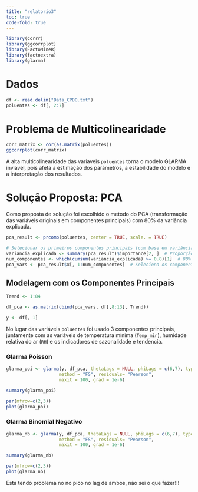 ```yaml
---
title: "relatorio3"
toc: true
code-fold: true
---
```


```r
library(corrr)
library(ggcorrplot)
library(FactoMineR)
library(factoextra)
library(glarma)
```

# Dados

```r
df <- read.delim("Data_CPDO.txt")
poluentes <- df[, 2:7]
```

# Problema de Multicolinearidade

```r
corr_matrix <- cor(as.matrix(poluentes))
ggcorrplot(corr_matrix)
```

A alta multicolinearidade das variaveis `poluentes` torna o modelo GLARMA inviável, pois afeta a estimação dos parâmetros, a estabilidade do modelo e a interpretação dos resultados.

# Solução Proposta: PCA

Como proposta de solução foi escolhido o metodo do PCA (transformação das variáveis originais em componentes principais) com 80% da variância explicada. 

```r
pca_result <- prcomp(poluentes, center = TRUE, scale. = TRUE)

# Selecionar os primeiros componentes principais (com base em variância explicada, por exemplo)
variancia_explicada <- summary(pca_result)$importance[2, ]  # Proporção da variância explicada
num_componentes <- which(cumsum(variancia_explicada) >= 0.8)[1]  # 80% da variância explicada
pca_vars <- pca_result$x[, 1:num_componentes]  # Seleciona os componentes principais
```

## Modelagem com os Componentes Principais

```r
Trend <- 1:84

df_pca <- as.matrix(cbind(pca_vars, df[,8:13], Trend))

y <- df[, 1]
```

No lugar das variáveis `poluentes` foi usado 3 componentes principais, juntamente com as variáveis de temperatura mínima (`Temp_min`), humidade relativa do ar (`RH`) e os indicadores de sazonalidade e tendencia.

### Glarma Poisson

```r
glarma_poi <- glarma(y, df_pca, thetaLags = NULL, phiLags = c(6,7), type = "Poi",
                    method = "FS", residuals= "Pearson",
                    maxit = 100, grad = 1e-6)

summary(glarma_poi)
```

```r
par(mfrow=c(2,3))
plot(glarma_poi)
```

### Glarma Binomial Negativo

```r

glarma_nb <- glarma(y, df_pca, thetaLags = NULL, phiLags = c(6,7), type = "NegBin",
                    method = "FS", residuals= "Pearson",
                    maxit = 100, grad = 1e-6)

summary(glarma_nb)
```

```r
par(mfrow=c(2,3))
plot(glarma_nb)
```

Esta tendo problema no no pico no lag de ambos, não sei o que fazer!!!